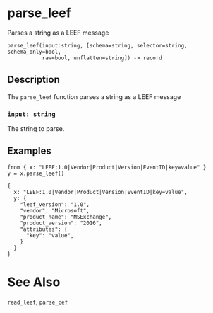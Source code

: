 
# parse_leef

Parses a string as a LEEF message

```tql
parse_leef(input:string, [schema=string, selector=string, schema_only=bool,
           raw=bool, unflatten=string]) -> record
```

## Description

The `parse_leef` function parses a string as a LEEF message

### `input: string`

The string to parse.

<CommonOptions />

## Examples

```tql
from { x: "LEEF:1.0|Vendor|Product|Version|EventID|key=value" }
y = x.parse_leef()
```
```tql
{
  x: "LEEF:1.0|Vendor|Product|Version|EventID|key=value",
  y: {
    "leef_version": "1.0",
    "vendor": "Microsoft",
    "product_name": "MSExchange",
    "product_version": "2016",
    "attributes": {
      "key": "value",
    }
  }
}
```

# See Also

[`read_leef`](../operators/read_leef.mdx), [`parse_cef`](../functions/parse_cef.mdx)
